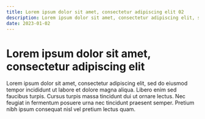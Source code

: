 ```yaml
---
title: Lorem ipsum dolor sit amet, consectetur adipiscing elit 02
description: Lorem ipsum dolor sit amet, consectetur adipiscing elit, sed do eiusmod tempor incididunt ut labore et dolore magna aliqua
date: 2023-01-02
---
```


# Lorem ipsum dolor sit amet, consectetur adipiscing elit

Lorem ipsum dolor sit amet, consectetur adipiscing elit, sed do eiusmod tempor incididunt ut labore et dolore magna aliqua. Libero enim sed faucibus turpis. Cursus turpis massa tincidunt dui ut ornare lectus. Nec feugiat in fermentum posuere urna nec tincidunt praesent semper. Pretium nibh ipsum consequat nisl vel pretium lectus quam.
